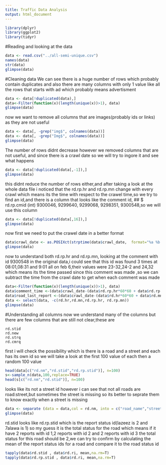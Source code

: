 ```yaml
---
title: Traffic Data Analysis
output: html_document
---
```

```r
library(dplyr)
library(ggplot2)
library(tidyr)
```
#Reading and looking at the data

```r
data <- read.csv("../all-semi-unique.csv")
names(data)
str(data)
glimpse(data)
```

#Cleaning data
We can see there is a huge number of rows which probably contain duplicates and also there are many columns with only 1 value like all the rows that starts with ad which probably means advertisment
```r
data <- data[!duplicated(data),]
data<-Filter(function(x)(length(unique(x))>1), data)
glimpse(data)
```
now we want to remove all columns that are images(probably ids or links) as they are not useful
```r
data <- data[, -grep("img$", colnames(data))]
data <- data[, -grep("Img$", colnames(data))]
glimpse(data)
```
The number of rows didnt decrease however we removed columns that are not useful, and since there is a crawl date so we will try to ingore it and see what happens
```r
data <- data[!duplicated(data[,-1]),]
glimpse(data)
```
this didnt reduce the number of rows either,and after taking a look at the whole data file i noticed that the rd.rp.hr and rd.rp.mn change with every crawl which means its the time with respect to the crawel time,so we try to find an id,and there is a column that looks like the comment id, ## $ rd.rp.cmid   (int) 9300046, 9299640, 9299068, 9298351, 9300548,so we will use this column
```r
data <- data[!duplicated(data[,16]),]
glimpse(data)
```
now first we need to put the crawel date in a better format
```r
data$crawl_date <- as.POSIXct(strptime(data$crawl_date,  format="%a %b %d %H:%M:%S UTC %Y", tz="UTC"))
glimpse(data)
```
now to understand both rd.rp.hr and rd.rp.mn, looking at the comment with id 9300548 in the original data,i could see that this id was found 3 times at 08:01,08:31 and 9:01 all on feb 6,their values were 23-32,24-2 and 24,32 which means its the time passed since this comment was made ,so we can subtract the time from the crawl date to get when each comment was made

```r
data<-Filter(function(x)(length(unique(x))>1), data)
data$comment_time <-(data$crawl_date-(data$rd.rp.hr*60*60 + data$rd.rp.mn*60))
data$road_last_report <-(data$crawl_date-(data$rd.hr*60*60 + data$rd.mn*60))
data <- select(data, -c(rd.hr,rd.mn,rd.rp.hr, rd.rp.mn))
glimpse(data)
```
#Understanding all columns
now we understand many of the columns but there are few columns that are still not clear,these are
```
rd.stid 
rd.new 
rd.strq 
rd.cmrq 
```
first i will check the possibility which is there is a road and a street and each has its own id so we will take a look at the first 100 value of each then a random 100 value
```r
head(data[c("rd.nm","rd.stid","rd.rp.stid")], n=100)
s<-sample_n(data,100,replace=TRUE)
head(s[c("rd.nm","rd.stid")], n=100)
```
looks like its not a street id however i can see that not all roads are road:street,but sometimes the street is missing so its better to seprate them to know exactly when a street is missing
```r
data <- separate (data = data,col = rd.nm, into = c("road_name","street_name") ,sep = ";")
glimpse(data)
```
rd.stid looks like rd.rp.stid which is the report status id(lazeez is 2 and 7alawa is 1) so my guess it is the total status for the road which means if it have 2 reports with id 1,2 reports with id 2 and 2 reports with id 3 the total status for this road should be 2,we can try to confirm by calculating the mean of the report status ids for a road and compare it to the road status id
```r
tapply(data$rd.stid , data$rd.ri, mean,na.rm=T)
tapply(data$rd.rp.stid , data$rd.ri, mean,na.rm=T)
```
